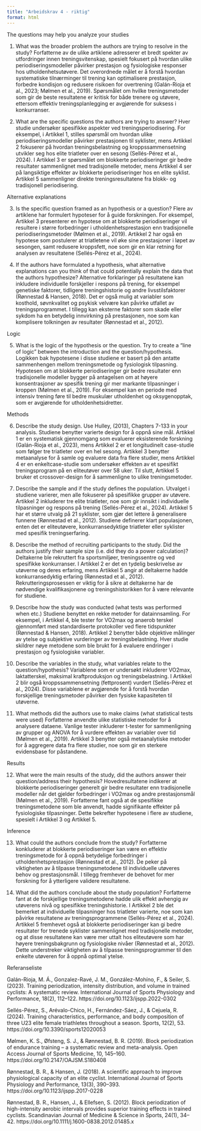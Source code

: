 ---
title: "Arbeidskrav 4 - riktig"
format: html
---


The questions may help you analyze your studies


1.	What was the broader problem the authors are trying to resolve in the study?
Forfatterne av de ulike artiklene adresserer et bredt spekter av utfordringer innen treningsvitenskap, spesielt fokusert på hvordan ulike periodiseringsmodeller påvirker prestasjon og fysiologiske responser hos utholdenhetsutøvere. Det overordnede målet er å forstå hvordan systematiske tilnærminger til trening kan optimalisere prestasjon, forbedre kondisjon og redusere risikoen for overtrening (Galán-Rioja et al., 2023; Mølmen et al., 2019). Spørsmålet om hvilke treningsmetoder som gir de beste resultatene er kritisk for både trenere og utøvere, ettersom effektiv treningsplanlegging er avgjørende for suksess i konkurranser.


2.	What are the specific questions the authors are trying to answer?
Hver studie undersøker spesifikke aspekter ved treningsperiodisering. For eksempel, i Artikkel 1, stilles spørsmål om hvordan ulike periodiseringsmodeller påvirker prestasjonen til syklister, mens Artikkel 2 fokuserer på hvordan treningsbelastning og kroppssammensetning utvikler seg hos elite triatleter over en sesong (Sellés-Pérez et al., 2024). I Artikkel 3 er spørsmålet om blokkerte periodiseringer gir bedre resultater sammenlignet med tradisjonelle metoder, mens Artikkel 4 ser på langsiktige effekter av blokkerte periodiseringer hos en elite syklist. Artikkel 5 sammenligner direkte treningsresultatene fra blokk- og tradisjonell periodisering.


Alternative explanations


3.	Is the specific question framed as an hypothesis or a question?
Flere av artiklene har formulert hypoteser for å guide forskningen. For eksempel, Artikkel 3 presenterer en hypotese om at blokkerte periodiseringer vil resultere i større forbedringer i utholdenhetsprestasjon enn tradisjonelle periodiseringsmetoder (Mølmen et al., 2019). Artikkel 2 har også en hypotese som postulerer at triatletene vil øke sine prestasjoner i løpet av sesongen, samt redusere kroppsfett, noe som gir en klar retning for analysen av resultatene (Sellés-Pérez et al., 2024).


4.	If the authors have formulated a hypothesis, what alternative explanations can you think of that could potentially explain the data that the authors hypothesize?
Alternative forklaringer på resultatene kan inkludere individuelle forskjeller i respons på trening, for eksempel genetiske faktorer, tidligere treningshistorie og andre livsstilsfaktorer (Rønnestad & Hansen, 2018). Det er også mulig at variabler som kosthold, søvnkvalitet og psykisk velvære kan påvirke utfallet av treningsprogrammet. I tillegg kan eksterne faktorer som skade eller sykdom ha en betydelig innvirkning på prestasjonen, noe som kan komplisere tolkningen av resultater (Rønnestad et al., 2012).


Logic


5.	What is the logic of the hypothesis or the question. Try to create a “line of logic” between the introduction and the question/hypothesis.
Logikken bak hypotesene i disse studiene er basert på den antatte sammenhengen mellom treningsmetode og fysiologisk tilpasning. Hypotesen om at blokkerte periodiseringer gir bedre resultater enn tradisjonelle modeller bygger på antagelsen om at høyere konsentrasjoner av spesifik trening gir mer markante tilpasninger i kroppen (Mølmen et al., 2019). For eksempel kan en periode med intensiv trening føre til bedre muskulær utholdenhet og oksygenopptak, som er avgjørende for utholdenhetsidretter.


Methods


6.	Describe the study design. Use Hulley, (2013), Chapters 7-133 in your analysis.
Studiene benytter varierte design for å oppnå sine mål. Artikkel 1 er en systematisk gjennomgang som evaluerer eksisterende forskning (Galán-Rioja et al., 2023), mens Artikkel 2 er et longitudinelt case-studie som følger tre triatleter over en hel sesong. Artikkel 3 benytter metaanalyse for å samle og evaluere data fra flere studier, mens Artikkel 4 er en enkeltcase-studie som undersøker effekten av et spesifikt treningsprogram på en eliteutøver over 58 uker. Til slutt, Artikkel 5 bruker et crossover-design for å sammenligne to ulike treningsmetoder.


7.	Describe the sample and if the study defines the population.
Utvalget i studiene varierer, men alle fokuserer på spesifikke grupper av utøvere. Artikkel 2 inkluderer tre elite triatleter, noe som gir innsikt i individuelle tilpasninger og respons på trening (Sellés-Pérez et al., 2024). Artikkel 5 har et større utvalg på 21 syklister, som gjør det lettere å generalisere funnene (Rønnestad et al., 2012). Studiene definerer klart populasjonen, enten det er eliteutøvere, konkurransedyktige triatleter eller syklister med spesifik treningserfaring.


8.	Describe the method of recruiting participants to the study. Did the authors justify their sample size (i.e. did they do a power calculation)?
Deltakerne ble rekruttert fra sportsmiljøer, treningssentre og ved spesifikke konkurranser. I Artikkel 2 er det en tydelig beskrivelse av utøverne og deres erfaring, mens Artikkel 5 angir at deltakerne hadde konkurransedyktig erfaring (Rønnestad et al., 2012). Rekrutteringsprosessen er viktig for å sikre at deltakerne har de nødvendige kvalifikasjonene og treningshistorikken for å være relevante for studiene.


9.	Describe how the study was conducted (what tests was performed when etc.)
Studiene benyttet en rekke metoder for datainnsamling. For eksempel, i Artikkel 4, ble tester for VO2max og anaerob terskel gjennomført med standardiserte protokoller ved flere tidspunkter (Rønnestad & Hansen, 2018). Artikkel 2 benytter både objektive målinger av ytelse og subjektive vurderinger av treningsbelastning. Hver studie skildrer nøye metodene som ble brukt for å evaluere endringer i prestasjon og fysiologiske variabler.


10.	Describe the variables in the study, what variables relate to the question/hypothesis?
Variablene som er undersøkt inkluderer VO2max, laktatterskel, maksimal kraftproduksjon og treningsbelastning. I Artikkel 2 blir også kroppssammensetning (fettprosent) vurdert (Sellés-Pérez et al., 2024). Disse variablene er avgjørende for å forstå hvordan forskjellige treningsmetoder påvirker den fysiske kapasiteten til utøverne.


11.	What methods did the authors use to make claims (what statistical tests were used)
Forfatterne anvendte ulike statistiske metoder for å analysere dataene. Vanlige tester inkluderer t-tester for sammenligning av grupper og ANOVA for å vurdere effekten av variabler over tid (Mølmen et al., 2019). Artikkel 3 benytter også metaanalytiske metoder for å aggregere data fra flere studier, noe som gir en sterkere evidensbase for påstandene.


Results


12.	What were the main results of the study, did the authors answer their question/address their hypothesis?
Hovedresultatene indikerer at blokkerte periodiseringer generelt gir bedre resultater enn tradisjonelle modeller når det gjelder forbedringer i VO2max og andre prestasjonsmål (Mølmen et al., 2019). Forfatterne fant også at de spesifikke treningsmetodene som ble anvendt, hadde signifikante effekter på fysiologiske tilpasninger. Dette bekrefter hypotesene i flere av studiene, spesielt i Artikkel 3 og Artikkel 5.


Inference


13.	What could the authors conclude from the study?
Forfatterne konkluderer at blokkerte periodiseringer kan være en effektiv treningsmetode for å oppnå betydelige forbedringer i utholdenhetsprestasjon (Rønnestad et al., 2012). De peker på viktigheten av å tilpasse treningsmetodene til individuelle utøveres behov og prestasjonsmål. I tillegg fremhever de behovet for mer forskning for å ytterligere validere resultatene.


14.	What did the authors conclude about the study population?
Forfatterne fant at de forskjellige treningsmetodene hadde ulik effekt avhengig av utøverens nivå og spesifikke treningshistorie. I Artikkel 2 ble det bemerket at individuelle tilpasninger hos triatleter varierte, noe som kan påvirke resultatene av treningsprogrammene (Sellés-Pérez et al., 2024). Artikkel 5 fremhevet også at blokkerte periodiseringer kan gi bedre resultater for trenede syklister sammenlignet med tradisjonelle metoder, og at disse resultatene kan være mer uttalt hos eliteutøvere som har høyere treningsbakgrunn og fysiologiske nivåer (Rønnestad et al., 2012). Dette understreker viktigheten av å tilpasse treningsprogrammer til den enkelte utøveren for å oppnå optimal ytelse.


Referanseliste


Galán-Rioja, M. Á., Gonzalez-Ravé, J. M., González-Mohíno, F., & Seiler, S. (2023). Training periodization, intensity distribution, and volume in trained cyclists: A systematic review. International Journal of Sports Physiology and Performance, 18(2), 112–122. https://doi.org/10.1123/ijspp.2022-0302


Sellés-Pérez, S., Arévalo-Chico, H., Fernández-Sáez, J., & Cejuela, R. (2024). Training characteristics, performance, and body composition of three U23 elite female triathletes throughout a season. Sports, 12(2), 53. https://doi.org/10.3390/sports12020053


Mølmen, K. S., Øfsteng, S. J., & Rønnestad, B. R. (2019). Block periodization of endurance training – a systematic review and meta-analysis. Open Access Journal of Sports Medicine, 10, 145–160. https://doi.org/10.2147/OAJSM.S180408


Rønnestad, B. R., & Hansen, J. (2018). A scientific approach to improve physiological capacity of an elite cyclist. International Journal of Sports Physiology and Performance, 13(3), 390–393. https://doi.org/10.1123/ijspp.2017-0228


Rønnestad, B. R., Hansen, J., & Ellefsen, S. (2012). Block periodization of high-intensity aerobic intervals provides superior training effects in trained cyclists. Scandinavian Journal of Medicine & Science in Sports, 24(1), 34–42. https://doi.org/10.1111/j.1600-0838.2012.01485.x

